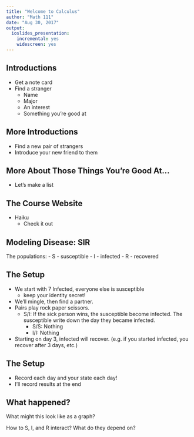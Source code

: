 ```yaml
---
title: "Welcome to Calculus"
author: "Math 111"
date: "Aug 30, 2017"
output: 
  ioslides_presentation: 
    incremental: yes
    widescreen: yes
---
```


## Introductions
- Get a note card
- Find a stranger
    - Name
    - Major
    - An interest
    - Something you're good at

## More Introductions
- Find a new pair of strangers
- Introduce your new friend to them

## More About Those Things You're Good At...
- Let's make a list

## The Course Website
- Haiku
    - Check it out
  
## Modeling Disease: SIR
The populations:
- S - susceptible
- I - infected
- R - recovered

## The Setup
- We start with 7 Infected, everyone else is susceptible
    - keep your identity secret!
- We'll mingle, then find a partner.
- Pairs play rock paper scissors.
  - S/I: If the sick person wins, the susceptible become infected. The susceptible write down the day they became infected.
    - S/S: Nothing
    - I/I: Nothing
- Starting on day 3, infected will recover. (e.g. if you started infected, you recover after 3 days, etc.)

## The Setup
- Record each day and your state each day!
- I'll record results at the end

## What happened?
What might this look like as a graph?

How to S, I, and R interact? What do they depend on?



<!-- ernst What are the goals of a college education?
How does a person learn something new?
What do you reasonable expect to remember from your courses in
20 years?
What is the value of making mistakes in the learning process?
How do we create a safe environment where risk-taking is
encouraged and productive failure is valued?


-->
